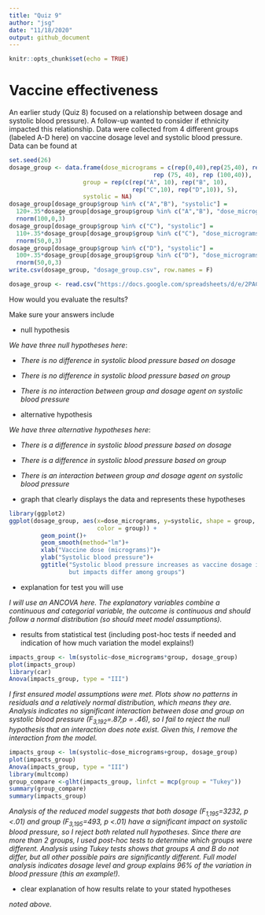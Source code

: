 ```yaml
---
title: "Quiz 9"
author: "jsg"
date: "11/18/2020"
output: github_document
---
```


```r
knitr::opts_chunk$set(echo = TRUE)
```


# Vaccine effectiveness

An earlier study (Quiz 8) focused on a relationship between dosage and systolic blood pressure).  A follow-up wanted to consider if ethnicity impacted this 
relationship.  Data were collected from 4 different groups (labeled A-D here) on 
vaccine dosage level and systolic blood pressure. Data can be found at

```r
set.seed(26)
dosage_group <- data.frame(dose_micrograms = c(rep(0,40),rep(25,40), rep(50,40), 
                                         rep (75, 40), rep (100,40)),
                     group = rep(c(rep("A", 10), rep("B", 10), 
                                   rep("C",10), rep("D",10)), 5),
                     systolic = NA)
dosage_group[dosage_group$group %in% c("A","B"), "systolic"] =
  120+.35*dosage_group[dosage_group$group %in% c("A","B"), "dose_micrograms"] +
  rnorm(100,0,3)
dosage_group[dosage_group$group %in% c("C"), "systolic"] =
  110+.35*dosage_group[dosage_group$group %in% c("C"), "dose_micrograms"] + 
  rnorm(50,0,3)
dosage_group[dosage_group$group %in% c("D"), "systolic"] = 
  100+.35*dosage_group[dosage_group$group %in% c("D"), "dose_micrograms"] + 
  rnorm(50,0,3)
write.csv(dosage_group, "dosage_group.csv", row.names = F)
```

```r
dosage_group <- read.csv("https://docs.google.com/spreadsheets/d/e/2PACX-1vSXfNA4nl1SRK6BDxfJqo7izW254hxP8N4tjK9snXZngfgQFJ3aeKlg5EAAWPfrStv_61e3FKsAOjjx/pub?gid=73925069&single=true&output=csv", stringsAsFactors = T)
```

How would you evaluate the results?

Make sure your answers include

* null hypothesis

*We have three null hypotheses here*:

* *There is no difference in systolic blood pressure based on dosage*

* *There is no difference in systolic blood pressure based on group*

* *There is no interaction between group and dosage agent on systolic blood 
pressure* 

* alternative hypothesis

*We have three alternative hypotheses here*:

* *There is a difference in systolic blood pressure based on dosage*

* *There is a difference in systolic blood pressure based on group*

* *There is an interaction between group and dosage agent on systolic blood 
pressure* 

* graph that clearly displays the data and represents these hypotheses

```r
library(ggplot2)
ggplot(dosage_group, aes(x=dose_micrograms, y=systolic, shape = group, 
                         color = group)) +
         geom_point()+
         geom_smooth(method="lm")+
         xlab("Vaccine dose (micrograms)")+
         ylab("Systolic blood pressure")+
         ggtitle("Systolic blood pressure increases as vaccine dosage increases,
                 but impacts differ among groups")
```

* explanation for test you will use

*I will use an ANCOVA here. The explanatory variables combine a continuous and 
categorial variable, the outcome is continuous and should follow a normal 
distribution (so should meet model assumptions).*


* results from statistical test (including post-hoc tests if needed and indication
of how much variation the model explains!)

```r
impacts_group <- lm(systolic~dose_micrograms*group, dosage_group)
plot(impacts_group)
library(car)
Anova(impacts_group, type = "III")
```

*I first ensured model assumptions were met. Plots show no patterns in residuals
and a relatively normal distribution, which means they are. Analysis indicates no significant interaction between dose and group on  systolic blood pressure
(F~3,192~=.87,p = .46), so I fail to reject the null hypothesis that an interaction
does note exist. Given this, I remove the interaction from the model.*

```r
impacts_group <- lm(systolic~dose_micrograms+group, dosage_group)
plot(impacts_group)
Anova(impacts_group, type = "III")
library(multcomp)
group_compare <-glht(impacts_group, linfct = mcp(group = "Tukey"))
summary(group_compare)
summary(impacts_group)
```
*Analysis of the reduced model suggests that both dosage (F~1,195~=3232, p <.01)
and group (F~3,195~=493, p <.01) have a 
significant impact on systolic blood pressure, so I reject both related null 
hypotheses. Since there are more than 2 groups, I used post-hoc tests to determine
which groups were different. Analysis using Tukey tests shows that groups A and B
do not differ, but all other possible pairs are significantly different.  Full
model analysis indicates dosage level and group
explains 96% of the variation in blood pressure (this an example!).*

* clear explanation of how results relate to your stated hypotheses

*noted above.*